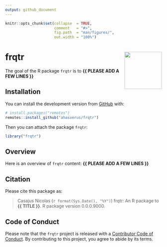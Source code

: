 ```yaml
---
output: github_document
---
```


<!-- README.md is generated from README.Rmd. Please edit that file -->


```r
knitr::opts_chunk$set(collapse  = TRUE,
                      comment   = "#>",
                      fig.path  = "man/figures/",
                      out.width = "100%")
```



frqtr <img src="man/figures/package-sticker.png" align="right" style="float:right; height:120px;"/>
=========================================================

<!-- badges: start -->
<!-- badges: end -->


The goal of the R package `frqtr` is to **{{ PLEASE ADD A FEW LINES }}**



## Installation

You can install the development version from [GitHub](https://github.com/) with:

```r
# install.packages("remotes")
remotes::install_github("ahasverus/frqtr")
```

Then you can attach the package `frqtr`:

```r
library("frqtr")
```



## Overview

Here is an overview of `frqtr` content: **{{ PLEASE ADD A FEW LINES }}**



## Citation

Please cite this package as: 

> Casajus Nicolas (`r format(Sys.Date(), "%Y")`) frqtr: An R 
package to **{{ TITLE }}**. R package version 0.0.0.9000.



## Code of Conduct

Please note that the `frqtr` project is released with a 
[Contributor Code of Conduct](https://contributor-covenant.org/version/2/0/CODE_OF_CONDUCT.html). 
By contributing to this project, you agree to abide by its terms.
